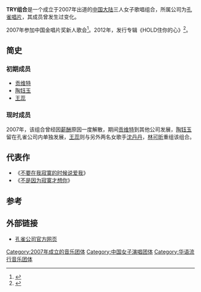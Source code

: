 {{expand|time=2010-06-06T13:07:59+00:00}}
{{refimprove|time=2010-06-06T13:07:59+00:00}}
{{藝人
|姓名 = TRY
|類型 = 组合
|圖片 = 
|圖片尺寸 = 
|圖片簡介 = 
|原名 = 
|外文名 = 
|外文 =  
|羅馬拼音 = 
|英文名 = 
|暱稱 = 
|其他藝名 = 
|國籍 = {{PRC}}
|民族 = 
|籍貫 = 
|出生日期 = 
|出生地點 = 
|逝世日期 = 
|逝世地點 = 
|職業 = 
|語言 = 
|三圍 = 
|教育程度 = 
|宗教信仰 =
|配偶 = 
|兒女 = 
|父母 = 
|音樂類型 = [[流行歌曲|流行歌曲]]
|演奏樂器 = 
|出身地 = 
|出道作 = 
|出道日期 =2007年 
|代表作 = 《[[不要在我寂寞的时候说爱我|不要在我寂寞的时候说爱我]]》、《[[不是因为寂寞才想你|不是因为寂寞才想你]]》
|活躍年代 = 
|唱片公司 = [[孔雀唱片|孔雀唱片]]
|經紀公司 = 
|網站 = 
|相關團體 = 
|獎項 = 
|IMDb = 
|現任成員 = [[王蕊|王蕊]]、[[沈丹丹|沈丹丹]]、[[林可昕|林可昕]]
|過往成員 = [[贡维特|贡维特]]、[[陶钰玉|陶钰玉]]
|音樂專輯 = 
|電影 = 
|電視節目 = 
|舞台劇 = 
|書籍 = 
|awards =
|academyawards =
|afiawards =
|arielaward =
|baftaawards =
|cesarawards =
|emmyawards =
|filmfareawards =
|geminiawards =
|goldenglobeawards =
|goldenraspberryawards =
|goyaawards =
|grammyawards =
|olivierawards =
|iftaawards =
|imageaward =
|nationalfilmawards =
|screenactorsguildawards =
|tonyawards =
}}
'''TRY组合'''是一个成立于2007年出道的[[中国大陆|中国大陆]]三人女子歌唱组合，所属公司为[[孔雀唱片|孔雀唱片]]，其成员曾发生过变化。

2007年参加中国金唱片奖新人歌会<ref>{{cite news |title=中国金唱片奖新人歌会--TRY组合 |url=http://ent.sina.com.cn/y/p/2007-09-27/22541732831.shtml |accessdate=2021-03-28 |work=新浪音乐 |publisher=新浪网 |date=2007-09-27 |archive-date=2021-03-28 |archive-url=https://web.archive.org/web/20210328180128/http://ent.sina.com.cn/y/p/2007-09-27/22541732831.shtml |dead-url=no }}</ref>。2012年，发行专辑《HOLD住你的心》<ref>{{cite news |editor=yxj |title=TRY组合发新专辑《HOLD住你的心》悦动青春旋律 |url=http://ent.sina.com.cn/y/2012-01-09/14563528717.shtml |accessdate=2021-03-28 |work=新浪娱乐 |publisher=新浪网 |date=2012-01-09 |archive-date=2021-03-28 |archive-url=https://web.archive.org/web/20210328180143/http://ent.sina.com.cn/y/2012-01-09/14563528717.shtml |dead-url=no }}</ref>。

==简史==
===初期成员===
*[[贡维特|贡维特]]
*[[陶钰玉|陶钰玉]]
*[[王蕊|王蕊]]
===现时成员===
2007年，该组合曾经因[[薪酬|薪酬]]原因一度解散，期间[[贡维特|贡维特]]到其他公司发展，[[陶钰玉|陶钰玉]]留在孔雀公司内单独发展，[[王蕊|王蕊]]则与另外两名女歌手[[沈丹丹|沈丹丹]]，[[林可昕|林可昕]]重组该组合。

==代表作==
*《[[不要在我寂寞的时候说爱我|不要在我寂寞的时候说爱我]]》
*《[[不是因为寂寞才想你|不是因为寂寞才想你]]》

==参考==
{{reflist}}

==外部链接==
*[http://www.kqcp.com/?act=artists# 孔雀公司官方网页]{{Wayback|url=http://www.kqcp.com/?act=artists |date=20100627232041 }}

[[Category:2007年成立的音乐团体|Category:2007年成立的音乐团体]]
[[Category:中国女子演唱团体|Category:中国女子演唱团体]]
[[Category:华语流行音乐团体|Category:华语流行音乐团体]]